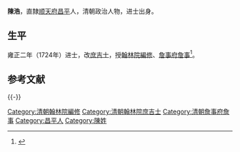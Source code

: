 {{Otheruses|陈浩}}
'''陳浩'''，直隸[[顺天府|顺天府]][[昌平|昌平]]人，清朝政治人物，进士出身。

== 生平 ==
雍正二年（1724年）进士，改[[庶吉士|庶吉士]]，授[[翰林院編修|翰林院編修]]、[[詹事府|詹事府]][[詹事|詹事]]<ref>{{cite news|author=陈泽希|title=清代北京汉人进士考|url=http://szb.bjedu.cn/jysh/2010-10-15/882.html|accessdate=2013-08-25|newspaper=京教纵横|deadurl=yes|archiveurl=https://web.archive.org/web/20160306154040/http://szb.bjedu.cn/jysh/2010-10-15/882.html|archivedate=2016-03-06}}</ref>。

== 参考文献 ==
{{Reflist}}

{{-}}
{{雍正二年甲辰科殿試金榜}}

{{DEFAULTSORT:Chen陳}}
[[Category:清朝翰林院編修|Category:清朝翰林院編修]]
[[Category:清朝翰林院庶吉士|Category:清朝翰林院庶吉士]]
[[Category:清朝詹事府詹事|Category:清朝詹事府詹事]]
[[Category:昌平人|Category:昌平人]]
[[Category:陳姓|Category:陳姓]]
{{清朝人物小作品}}